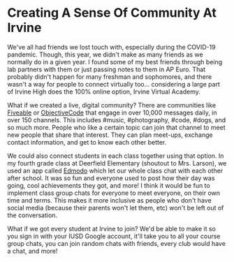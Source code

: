 # Creating A Sense Of Community At Irvine

We've all had friends we lost touch with, especially during the COVID-19 pandemic. Though, this year, we didn't make as many friends as we normally do in a given year. I found some of my best friends through being lab partners with them or just passing notes to them in AP Euro. That probably didn't happen for many freshman and sophomores, and there wasn't a way for people to connect virtually too... considering a large part of Irvine High does the 100% online option, Irvine Virtual Academy.

What if we created a live, digital community? There are communities like [Fiveable](https://hi.fiveable.me/community/) or [ObjectiveCode](https://hackclub.com/slack/) that engage in over 10,000 messages daily, in over 150 channels. This includes #music, #photography, #code, #dogs, and so much more. People who like a certain topic can join that channel to meet new people that share that interest. They can plan meet-ups, exchange contact information, and get to know each other better.

We could also connect students in each class together using that option. In my fourth grade class at Deerfield Elementary (shoutout to Mrs. Larson), we used an app called [Edmodo](http://edmodo.com) which let our whole class chat with each other after school. It was so fun and everyone used to post how their day was going, cool achievements they got, and more! I think it would be fun to implement class group chats for everyone to meet everyone, on their own time and terms. This makes it more inclusive as people who don't have social media (because their parents won't let them, etc) won't be left out of the conversation.

What if we got every student at Irvine to join? We'd be able to make it so you sign in with your IUSD Google account, it'll take you to all your course group chats, you can join random chats with friends, every club would have a chat, and more!